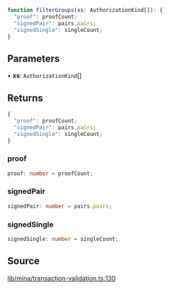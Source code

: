 ```ts
function filterGroups(xs: AuthorizationKind[]): {
  "proof": proofCount;
  "signedPair": pairs.pairs;
  "signedSingle": singleCount;
}
```

## Parameters

• **xs**: `AuthorizationKind`[]

## Returns

```ts
{
  "proof": proofCount;
  "signedPair": pairs.pairs;
  "signedSingle": singleCount;
}
```

### proof

```ts
proof: number = proofCount;
```

### signedPair

```ts
signedPair: number = pairs.pairs;
```

### signedSingle

```ts
signedSingle: number = singleCount;
```

## Source

[lib/mina/transaction-validation.ts:130](https://github.com/o1-labs/o1js/blob/081e48fe103a96db7083cdaea72a409cca3182c3/src/lib/mina/transaction-validation.ts#L130)
